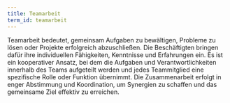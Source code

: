 ```yaml
---
title: Teamarbeit
term_id: teamarbeit
---
```


Teamarbeit bedeutet, gemeinsam Aufgaben zu bewältigen, Probleme zu lösen oder Projekte erfolgreich abzuschließen. Die Beschäftigten bringen dafür ihre individuellen Fähigkeiten, Kenntnisse und Erfahrungen ein. Es ist ein kooperativer Ansatz, bei dem die Aufgaben und Verantwortlichkeiten innerhalb des Teams aufgeteilt werden und jedes Teammitglied eine spezifische Rolle oder Funktion übernimmt. Die Zusammenarbeit erfolgt in enger Abstimmung und Koordination, um Synergien zu schaffen und das gemeinsame Ziel effektiv zu erreichen.

